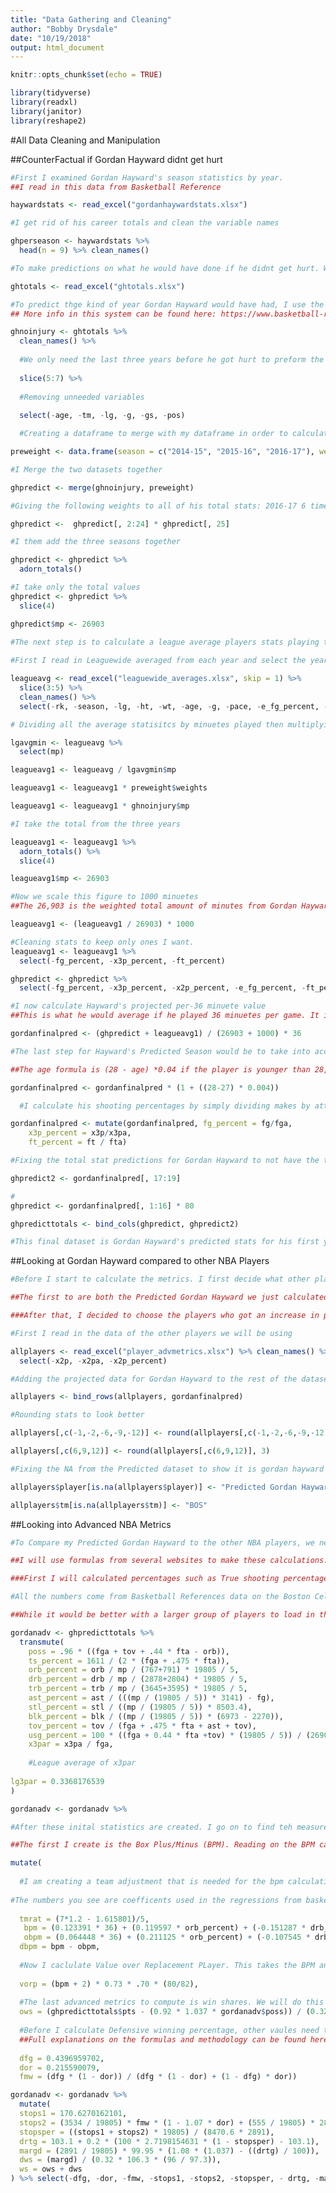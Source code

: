 ```yaml
---
title: "Data Gathering and Cleaning"
author: "Bobby Drysdale"
date: "10/19/2018"
output: html_document
---
```


```r
knitr::opts_chunk$set(echo = TRUE)

library(tidyverse)
library(readxl)
library(janitor)
library(reshape2)
```
#All Data Cleaning and Manipulation

##CounterFactual if Gordan Hayward didnt get hurt
```r

#First I examined Gordan Hayward's season statistics by year.
##I read in this data from Basketball Reference

haywardstats <- read_excel("gordanhaywardstats.xlsx")

#I get rid of his career totals and clean the variable names

ghperseason <- haywardstats %>% 
  head(n = 9) %>% clean_names()

#To make predictions on what he would have done if he didnt get hurt. We need his totals from the years he was at the jazz

ghtotals <- read_excel("ghtotals.xlsx")

#To predict thge kind of year Gordan Hayward would have had, I use the Simple Projection System (SPS) to calculate it.
## More info in this system can be found here: https://www.basketball-reference.com/about/projections.html

ghnoinjury <- ghtotals %>%
  clean_names() %>% 
  
  #We only need the last three years before he got hurt to preform the prediciton
  
  slice(5:7) %>% 
  
  #Removing unneeded variables
  
  select(-age, -tm, -lg, -g, -gs, -pos)

  #Creating a dataframe to merge with my dataframe in order to calculate predicted totals using spefific weights for each of the previous seasons

preweight <- data.frame(season = c("2014-15", "2015-16", "2016-17"), weights = c(6,3,1))

#I Merge the two datasets together

ghpredict <- merge(ghnoinjury, preweight)

#Giving the following weights to all of his total stats: 2016-17 6 times multiplier, 2015-16 3 times multiplier and 2014-15 a 1 times multiplier

ghpredict <-  ghpredict[, 2:24] * ghpredict[, 25]

#I them add the three seasons together

ghpredict <- ghpredict %>% 
  adorn_totals()

#I take only the total values
ghpredict <- ghpredict %>% 
  slice(4)

ghpredict$mp <- 26903
  
#The next step is to calculate a league average players stats playing the amount of minuetes as Hayward

#First I read in Leaguewide averaged from each year and select the years I need

leagueavg <- read_excel("leaguewide_averages.xlsx", skip = 1) %>%
  slice(3:5) %>% 
  clean_names() %>% 
  select(-rk, -season, -lg, -ht, -wt, -age, -g, -pace, -e_fg_percent, -tov_percent, -orb_percent, -ft_fga, -o_rtg)

# Dividing all the average statisitcs by minuetes played then multiplying by both the season weights we used before and Gordan Haywards Minutes

lgavgmin <- leagueavg %>% 
  select(mp)

leagueavg1 <- leagueavg / lgavgmin$mp

leagueavg1 <- leagueavg1 * preweight$weights

leagueavg1 <- leagueavg1 * ghnoinjury$mp

#I take the total from the three years

leagueavg1 <- leagueavg1 %>% 
  adorn_totals() %>% 
  slice(4)

leagueavg1$mp <- 26903

#Now we scale this figure to 1000 minuetes
##The 26,903 is the weighted total amount of minutes from Gordan Haywards three years prior to injury

leagueavg1 <- (leagueavg1 / 26903) * 1000

#Cleaning stats to keep only ones I want.
leagueavg1 <- leagueavg1 %>% 
  select(-fg_percent, -x3p_percent, -ft_percent)

ghpredict <- ghpredict %>% 
  select(-fg_percent, -x3p_percent, -x2p_percent, -e_fg_percent, -ft_percent, -x2p, -x2pa)

#I now calculate Hayward's projected per-36 minuete value
##This is what he would average if he played 36 minuetes per game. It is the regarded as the standard measure in a basketball game for a starter

gordanfinalpred <- (ghpredict + leagueavg1) / (26903 + 1000) * 36

#The last step for Hayward's Predicted Season would be to take into account his age. 

##The age formula is (28 - age) *0.04 if the player is younger than 28, Hayward was 27

gordanfinalpred <- gordanfinalpred * (1 + ((28-27) * 0.004))

  #I calculate his shooting percentages by simply dividing makes by attempts

gordanfinalpred <- mutate(gordanfinalpred, fg_percent = fg/fga,
    x3p_percent = x3p/x3pa,
    ft_percent = ft / fta)

#Fixing the total stat predictions for Gordan Hayward to not have the the season sum. I do this by taking the 36 min projection and multiplying all stats except shooting percentages by 80 games 

ghpredict2 <- gordanfinalpred[, 17:19]

#
ghpredict <- gordanfinalpred[, 1:16] * 80

ghpredicttotals <- bind_cols(ghpredict, ghpredict2)

#This final dataset is Gordan Hayward's predicted stats for his first year on the Celtics without his injury.
```

##Looking at Gordan Hayward compared to other NBA Players

```r
#Before I start to calculate the metrics. I first decide what other players to look at. 

##The first to are both the Predicted Gordan Hayward we just calculated and 2018-2019 Gordan Hayward that is in the middle of his season.

###After that, I decided to choose the players who got an increase in playing time because of his injury, as well as several other NBA players for comparasion purposes.

#First I read in the data of the other players we will be using

allplayers <- read_excel("player_advmetrics.xlsx") %>% clean_names() %>% 
  select(-x2p, -x2pa, -x2p_percent)

#Adding the projected data for Gordan Hayward to the rest of the dataset

allplayers <- bind_rows(allplayers, gordanfinalpred)

#Rounding stats to look better

allplayers[,c(-1,-2,-6,-9,-12)] <- round(allplayers[,c(-1,-2,-6,-9,-12)], 1)

allplayers[,c(6,9,12)] <- round(allplayers[,c(6,9,12)], 3)

#Fixing the NA from the Predicted dataset to show it is gordan hayward and his team

allplayers$player[is.na(allplayers$player)] <- "Predicted Gordan Hayward"

allplayers$tm[is.na(allplayers$tm)] <- "BOS"
```

##Looking into Advanced NBA Metrics

```r
#To Compare my Predicted Gordan Hayward to the other NBA players, we need to compute the advanced NBA Metrics

##I will use formulas from several websites to make these calculations. The links to these websites will be provided as they are uses

###First I will calculated percentages such as True shooting percentage. The formulas used can be found here: https://www.fromtherumbleseat.com/pages/advanced-basketball-statistics-formula-sheet

#All the numbers come from Basketball References data on the Boston Celetics team statistics from 2017

##While it would be better with a larger group of players to load in the data, for just one player prediction it is more time effective to just plug them in

gordanadv <- ghpredicttotals %>% 
  transmute(
    poss = .96 * ((fga + tov + .44 * fta - orb)),
    ts_percent = 1611 / (2 * (fga + .475 * fta)), 
    orb_percent = orb / mp / (767+791) * 19805 / 5,
    drb_percent = drb / mp / (2878+2804) * 19805 / 5,
    trb_percent = trb / mp / (3645+3595) * 19805 / 5,
    ast_percent = ast / (((mp / (19805 / 5)) * 3141) - fg),
    stl_percent = stl / ((mp / (19805 / 5)) * 8503.4),
    blk_percent = blk / ((mp / (19805 / 5)) * (6973 - 2270)),
    tov_percent = tov / (fga + .475 * fta + ast + tov),
    usg_percent = 100 * ((fga + 0.44 * fta +tov) * (19805 / 5)) / (26903 * (6975 + 0.44 * 1697 + 1149)), 
    x3par = x3pa / fga,
    
    #League average of x3par
    
lg3par = 0.3368176539
)

gordanadv <- gordanadv %>% 

#After these inital statistics are created. I go on to find teh measures that boil all these numbers into acouple numbers. 

##The first I create is the Box Plus/Minus (BPM). Reading on the BPM can be found here: https://www.basketball-reference.com/about/bpm.html#vorp

mutate(
  
  #I am creating a team adjustment that is needed for the bpm calculation
  
#The numbers you see are coefficents used in the regressions from basketball references website
  
  tmrat = (7*1.2 - 1.615801)/5,
   bpm = (0.123391 * 36) + (0.119597 * orb_percent) + (-0.151287 * drb_percent) + (1.255644 * stl_percent) + (0.531838 * blk_percent) + (-0.305868 * ast_percent) - (0.921292 * tov_percent * usg_percent) + (0.711217 * usg_percent * (1 - tov_percent) * (2 * (ts_percent - 0.52) + (0.017022 * ast_percent) + 0.297639 * (x3par - lg3par) - 0.213485) + 0.725930 * sqrt(ast_percent * trb_percent)) + tmrat,
   obpm = (0.064448 * 36) + (0.211125 * orb_percent) + (-0.107545 * drb_percent) + (0.346513 * stl_percent) + (-0.052476 * blk_percent) + (-0.041787 * ast_percent) - (0.932965 * tov_percent * usg_percent) + (0.687359 * usg_percent * (1 - tov_percent) * (2 * (ts_percent - 0.52) + (0.007952 * ast_percent) + 0.374706 * (x3par - lg3par) + 0.181891) + 0.239862 * sqrt(ast_percent * trb_percent)) + tmrat,
  dbpm = bpm - obpm,
  
  #Now I caclulate Value over Replacement PLayer. This takes the BPM and makes it into a estimation of the player's contribution to the team
  
  vorp = (bpm + 2) * 0.73 * .70 * (80/82),
  
  #The last advanced metrics to compute is win shares. We will do this both with Offensive, Defensive and total Wins shares.
  ows = (ghpredicttotals$pts - (0.92 * 1.037 * gordanadv$poss)) / (0.32 * 106.3 * (96 / 97.3)),
  
  #Before I calculate Defensive winning percentage, other vaules need to be computed for the equation
  ##Full explanations on the formulas and methodology can be found here: https://www.basketball-reference.com/about/ratings.html
  
  dfg = 0.4396959702,
  dor = 0.215590079,
  fmw = (dfg * (1 - dor)) / (dfg * (1 - dor) + (1 - dfg) * dor))

gordanadv <- gordanadv %>% 
  mutate(
  stops1 = 170.6270162101,
  stops2 = (3534 / 19805) * fmw * (1 - 1.07 * dor) + (555 / 19805) * 2891 + (159 / 1618) * 0.4 * 1748 * (1 - (1334 / 1748))^2,
  stopsper = ((stops1 + stops2) * 19805) / (8470.6 * 2891),
  drtg = 103.1 + 0.2 * (100 * 2.7198154631 * (1 - stopsper) - 103.1),
  margd = (2891 / 19805) * 99.95 * (1.08 * (1.037) - ((drtg) / 100)),
  dws = (margd) / (0.32 * 106.3 * (96 / 97.3)),
  ws = ows + dws
) %>% select(-dfg, -dor, -fmw, -stops1, -stops2, -stopsper, - drtg, -margd)


```

